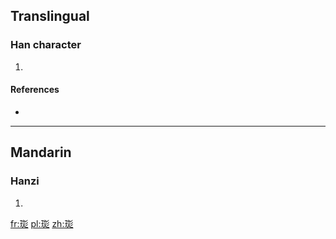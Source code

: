 ==Translingual==

===Han character===
{{Han char|rn=96|rad=玉|as=07|sn=11|four=|canj=一土卜大竹 (MGYKH)}}

# {{defn|Han|sort=玉07}}

====References====
* {{Han ref|kx=0732.030|dkj=20985|dj=1143.050|hdz=21118.080|uh=73F3|ud=29683}}

----

==Mandarin==

===Hanzi===
{{cmn-hanzi|pin=[[hàn]] ([[han4]]), [[wén]] ([[wen2]])|wg=han<sup>4</sup>, wen<sup>2</sup>}}

# {{defn|lang=cmn|sort=玉07}}

[[fr:珳]]
[[pl:珳]]
[[zh:珳]]